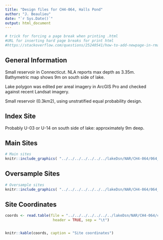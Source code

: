 ```yaml
---
title: "Design files for CH4-064, Halls Pond"
author: "J. Beaulieu"
date: "`r Sys.Date()`"
output: html_document
---
```


```r
# trick for forcing a page break when printing .html
#URL for inserting hard page breaks for print html
#https://stackoverflow.com/questions/25240541/how-to-add-newpage-in-rmarkdown-in-a-smart-way
```
## General Information
Small reservoir in Connecticut.  NLA reports max depth as 3.35m.  Bathymetric map shows 9m on south side of lake.

Lake polygon was edited per areal imagery in ArcGIS Pro and checked against recent Landsat imagery.

Small reservoir (0.3km2), using unstratified equal probability design.

## Index Site
Probably U-03 or U-14 on south side of lake: approximately 9m deep.

## Main Sites
```r
# Main sites
knitr::include_graphics( "../../../../../../../lakeDsn/NAR/CH4-064/064_Main.png")
```
<P style="page-break-before: always">
  
  

## Oversample Sites
```r
# Oversample sites
knitr::include_graphics( "../../../../../../../lakeDsn/NAR/CH4-064/064_Over.png")
```

<P style="page-break-before: always">
## Site Coordinates
```r

coords <- read.table(file = "../../../../../../../lakeDsn/NAR/CH4-064/ch4_064Sites.txt",
                      header = TRUE, sep = "\t")


knitr::kable(coords, caption = "Site coordinates")
```